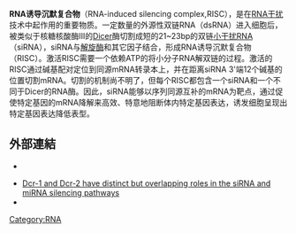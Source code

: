 '''RNA诱导沉默复合物'''（RNA-induced silencing complex,RISC），是在[[RNA干扰|RNA干扰]]技术中起作用的重要物质。一定数量的外源性双链RNA（dsRNA）进入细胞后，被类似于核糖核酸酶Ⅲ的[[Dicer|Dicer]]酶切割成短的21~23bp的双链[[小干扰RNA|小干扰RNA]]（siRNA），siRNA与[[解旋酶|解旋酶]]和其它因子结合，形成RNA诱导沉默复合物（RISC）。激活RISC需要一个依赖ATP的将小分子RNA解双链的过程。激活的RISC通过碱基配对定位到同源mRNA转录本上，并在距离siRNA 3'端12个碱基的位置切割mRNA。切割的机制尚不明了，但每个RISC都包含一个siRNA和一个不同于Dicer的RNA酶。因此，siRNA能够以序列同源互补的mRNA为靶点，通过促使特定基因的mRNA降解来高效、特意地阻断体内特定基因表达，诱发细胞呈现出特定基因表达降低表型。

== 外部連結 ==
* {{cite journal en|author=Schwarz DS, Tomari Y, Zamore PD |title=The RNA-induced silencing complex is a Mg2+-dependent endonuclease |journal=Curr. Biol. |volume=14 |issue=9 |pages=787-91 |year=2004 |pmid=15120070 |doi=10.1016/j.cub.2004.03.008}}

* [https://web.archive.org/web/20070312043030/http://www.signaling-gateway.org/update/updates/200405/nrm1387.html Dcr-1 and Dcr-2 have distinct but overlapping roles in the siRNA and miRNA silencing pathways]
* {{MeshName|RNA-Induced+Silencing+Complex}}

{{Nucleases}}

[[Category:RNA|Category:RNA]]